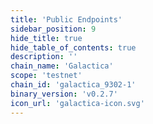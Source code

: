 ```yaml
---
title: 'Public Endpoints'
sidebar_position: 9
hide_title: true
hide_table_of_contents: true
description: ''
chain_name: 'Galactica'
scope: 'testnet'
chain_id: 'galactica_9302-1'
binary_version: 'v0.2.7'
icon_url: 'galactica-icon.svg'
---
```



<PageTitle
  iconUrl="img/galactica-icon.svg"
  title="Galactica Public Endpoints"
  chainId="galactica_9302-1"
  version="v0.2.7"
/>

<PublicEndpoints
  chainId="galactica_9302-1"
  primaryRpcUrl="https://galactica-t-rpc.noders.services"
  primaryApiUrl="https://galactica-t-api.noders.services"
  primaryGrpcUrl="galactica-t-grpc.noders.services:443"
  primaryJsonRpcUrl="https://galactica-t-json.noders.services"
/>